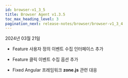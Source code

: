 ```yaml
---
id: browser-v1_3_5
title: Browser Agent v1.3.5
toc_max_heading_level: 3
pagination_next: release-notes/browser/browser-v1_3_4
---
```


2024년 03월 21일

- <Status>Feature</Status> 사용자 정의 이벤트 수집 인터페이스 추가

- <Status>Feature</Status> 클릭 이벤트 수집 옵션 추가

- <Status>Fixed</Status> Angular 프레임워크 <b>zone.js</b> 관련 대응